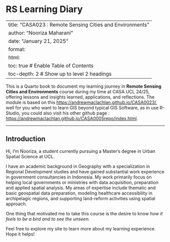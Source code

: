 # RS Learning Diary

---
title: "CASA023 : Remote Sensing Cities and Environments"
author: "Nooriza Maharani"
date: "January 21, 2025"
format:
  html:
    toc: true    # Enable Table of Contents
    toc-depth: 2 # Show up to level 2 headings
---

This is a Quarto book to document my learning journey in **Remote Sensing Cities and Environments** course during my time at CASA UCL 24/25, offering lessons and insights learned, applications, and reflections. The module is based on this <https://andrewmaclachlan.github.io/CASA0023/>, well for you who want to learn GIS beyond typical GIS Software, as in use R-Studio, you could also visit his other github page : <https://andrewmaclachlan.github.io/CASA0005repo/index.html>.

------------------------------------------------------------------------

## Introduction

Hi, I’m Nooriza, a student currently pursuing a Master's degree in Urban Spatial Science at UCL.

I have an academic background in Geography with a specialization in Regional Development studies and have gained substantial work experience in government consultancies in Indonesia. My work primarily focus on helping local governments or ministries with data acquisition, preparation and applied spatial analysis. My areas of expertise include thematic and basic geospatial data preparation, modeling healthcare accessibility in archipelagic regions, and supporting land-reform activities using spatial approach.

One thing that motivated me to take this course is the desire to know *how it feels to be a bird and to see the unseen.*

Feel free to explore my site to learn more about my learning experience. Hope it helps!
